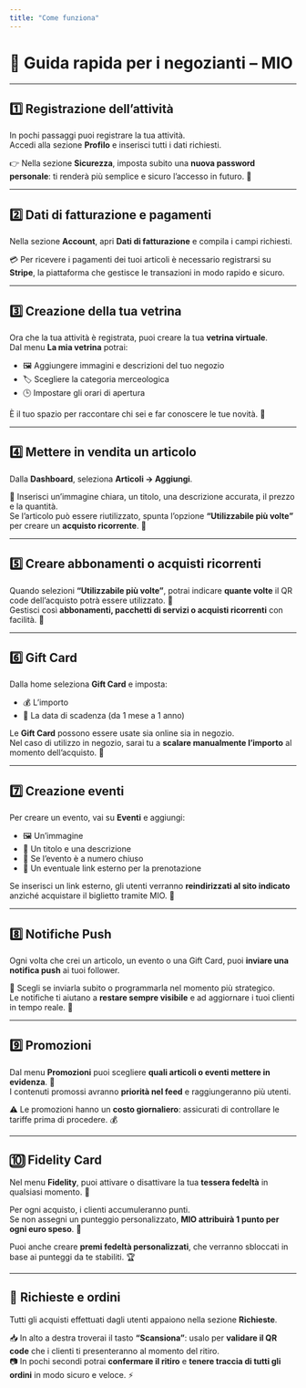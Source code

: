 ```yaml
---
title: "Come funziona"
---
```


# 🧭 Guida rapida per i negozianti – MIO

---

## 1️⃣ Registrazione dell’attività

In pochi passaggi puoi registrare la tua attività.\
Accedi alla sezione **Profilo** e inserisci tutti i dati richiesti.

👉 Nella sezione **Sicurezza**, imposta subito una **nuova password personale**: ti renderà più semplice e sicuro l’accesso in futuro. 🔐

---

## 2️⃣ Dati di fatturazione e pagamenti

Nella sezione **Account**, apri **Dati di fatturazione** e compila i campi richiesti.

💳 Per ricevere i pagamenti dei tuoi articoli è necessario registrarsi su **Stripe**, la piattaforma che gestisce le transazioni in modo rapido e sicuro.

---

## 3️⃣ Creazione della tua vetrina

Ora che la tua attività è registrata, puoi creare la tua **vetrina virtuale**.\
Dal menu **La mia vetrina** potrai:

- 🖼️ Aggiungere immagini e descrizioni del tuo negozio
- 🏷️ Scegliere la categoria merceologica
- 🕒 Impostare gli orari di apertura

È il tuo spazio per raccontare chi sei e far conoscere le tue novità. 🏬

---

## 4️⃣ Mettere in vendita un articolo

Dalla **Dashboard**, seleziona **Articoli → Aggiungi**.

📸 Inserisci un’immagine chiara, un titolo, una descrizione accurata, il prezzo e la quantità.\
Se l’articolo può essere riutilizzato, spunta l’opzione **“Utilizzabile più volte”** per creare un **acquisto ricorrente**. 🛒

---

## 5️⃣ Creare abbonamenti o acquisti ricorrenti

Quando selezioni **“Utilizzabile più volte”**, potrai indicare **quante volte** il QR code dell’acquisto potrà essere utilizzato. 🔁\
Gestisci così **abbonamenti, pacchetti di servizi o acquisti ricorrenti** con facilità. 💼

---

## 6️⃣ Gift Card

Dalla home seleziona **Gift Card** e imposta:

- 💰 L’importo
- 📅 La data di scadenza (da 1 mese a 1 anno)

Le **Gift Card** possono essere usate sia online sia in negozio.\
Nel caso di utilizzo in negozio, sarai tu a **scalare manualmente l’importo** al momento dell’acquisto. 🎁

---

## 7️⃣ Creazione eventi

Per creare un evento, vai su **Eventi** e aggiungi:

- 🖼️ Un’immagine
- 📝 Un titolo e una descrizione
- 📍 Se l’evento è a numero chiuso
- 🔗 Un eventuale link esterno per la prenotazione

Se inserisci un link esterno, gli utenti verranno **reindirizzati al sito indicato** anziché acquistare il biglietto tramite MIO. 🎫

---

## 8️⃣ Notifiche Push

Ogni volta che crei un articolo, un evento o una Gift Card, puoi **inviare una notifica push** ai tuoi follower.

📲 Scegli se inviarla subito o programmarla nel momento più strategico.\
Le notifiche ti aiutano a **restare sempre visibile** e ad aggiornare i tuoi clienti in tempo reale. 🚀

---

## 9️⃣ Promozioni

Dal menu **Promozioni** puoi scegliere **quali articoli o eventi mettere in evidenza**. 🌟\
I contenuti promossi avranno **priorità nel feed** e raggiungeranno più utenti.

⚠️ Le promozioni hanno un **costo giornaliero**: assicurati di controllare le tariffe prima di procedere. 💰

---

## 🔟 Fidelity Card

Nel menu **Fidelity**, puoi attivare o disattivare la tua **tessera fedeltà** in qualsiasi momento. 🎯

Per ogni acquisto, i clienti accumuleranno punti.\
Se non assegni un punteggio personalizzato, **MIO attribuirà 1 punto per ogni euro speso**. 💎

Puoi anche creare **premi fedeltà personalizzati**, che verranno sbloccati in base ai punteggi da te stabiliti. 🏆

---

## 💬 Richieste e ordini

Tutti gli acquisti effettuati dagli utenti appaiono nella sezione **Richieste**.

📥 In alto a destra troverai il tasto **“Scansiona”**: usalo per **validare il QR code** che i clienti ti presenteranno al momento del ritiro.\
📷 In pochi secondi potrai **confermare il ritiro** e **tenere traccia di tutti gli ordini** in modo sicuro e veloce. ⚡